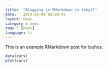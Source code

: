 ```yaml
---
title:  "Blogging in RMarkdown in Jekyll"
date:   2014-05-08 08:00:45
layout: news
category : news
tags : [news]
language: fi
---
```



This is an example RMarkdown post for louhos.

```r
data(cars)
plot(cars)
```


